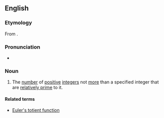 ==English==
{{wikipedia}}

===Etymology===
From {{der|en|la|tot||that many, so many}}.

===Pronunciation===
* {{IPA|en|/ˈtoʊʃənt/}}

===Noun===
{{en-noun}}

# {{lb|en|mathematics}} The [[number]] of [[positive]] [[integer]]s not [[more]] than a specified integer that are [[relatively prime]] to it.

====Related terms====
* [[Euler's totient function]]